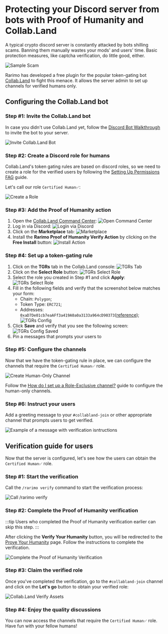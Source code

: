 ---
---

# Protecting your Discord server from bots with Proof of Humanity and Collab.Land

A typical crypto discord server is constantly attacked by bots shilling scams. Banning them manually wastes your mods' and users' time. Basic protection measures, like captcha verification, do little good, either.

![Sample Scam](/img/collabland-guide/sample-scam.png)

Rarimo has developed a free plugin for the popular token-gating bot [Collab.Land](https://www.collab.land/) to fight this menace. It allows the server admin to set up channels for verified humans only.

## Configuring the Collab.Land bot

### Step #1: Invite the Collab.Land bot

In case you didn't use Collab.Land yet, follow the [Discord Bot Walkthrough](https://collabland.freshdesk.com/support/solutions/articles/70000036689-discord-bot-walkthrough) to invite the bot to your server.

![Invite Collab.Land Bot](/img/collabland-guide/invite-bot.png)

### Step #2:  Create a Discord role for humans

Collab.Land's token gating rules are based on discord roles, so we need to create a role for the verified users by following the [Setting Up Permissions FAG](https://support.discord.com/hc/en-us/articles/206029707-Setting-Up-Permissions-FAQ#h_01FFTVYQ38W9TVCTM6YZHZXFFA) guide.

Let's call our role `Certified Human✅`:

![Create a Role](/img/collabland-guide/role.png)

### Step #3: Add the Proof of Humanity action

1. Open the [Collab.Land Command Center](https://cc.collab.land/login):
  ![Open Command Center](/img/collabland-guide/dashboard-login.png)
1. Log in via Discord:
  ![Login via Discord](/img/collabland-guide/dashboard-login-discord.png)
1. Click on the **Marketplace** tab:
  ![Marketplace](/img/collabland-guide/marketplace.png)
1. Install the **Rarimo Proof of Humanity Verify Action** by clicking on the **Free Install** button:
  ![Install Action](/img/collabland-guide/install-action.png)

### Step #4: Set up a token-gating rule

1. Click on the **TGRs** tab in the Collab.Land console:
  ![TGRs Tab](/img/collabland-guide/tgr-tab.png)
1. Click on the **Select Role** button:
  ![TGRs Select Role](/img/collabland-guide/tgr-select-role.png)
1. Select the role you created in Step #1 and click **Apply**:
  ![TGRs Select Role](/img/collabland-guide/select-role.png)
1. Fill in the following fields and verify that the screenshot below matches your form:
    - Chain: `Polygon`;
    - Token Type: `ERC721`;
    - Addresses: `0xaD7De01cb7eaAFf3a419A0a0a3133a964cD90373`([reference](/reference/proof-of-humanity#deployments));
  ![TGRs Config](/img/collabland-guide/tgr-config.png)
1. Click **Save** and verify that you see the following screen:
    ![TGRs Config Saved](/img/collabland-guide/tgr-saved.png)
1. Pin a messages that prompts your users to

### Step #5: Configure the channels

Now that we have the token-gating rule in place, we can configure the channels that require the `Certified Human✅` role.

![Create Human-Only Channel](/img/collabland-guide/create-human-channel.png)

Follow the [How do I set up a Role-Exclusive channel?](https://support.discord.com/hc/en-us/articles/206143877-How-do-I-set-up-a-Role-Exclusive-channel-#:~:text=Click%20on%20the%20%22%2B%22%20icon,have%20access%20to%20this%20channel!) guide to configure the human-only channels.

### Step #6: Instruct your users

Add a greeting message to your `#collabland-join` or other appropriate channel that prompts users to get verified.

![Example of a message with verification isntructions](/img/collabland-guide/join-instructions.png)

## Verification guide for users

Now that the server is configured, let's see how the users can obtain the `Certified Human✅` role.

### Step #1: Start the verification

Call the `/rarimo verify` command to start the verification process:

![Call /rarimo verify](/img/collabland-guide/call-verify.png)

### Step #2: Complete the Proof of Humanity verification

:::tip
Users who completed the Proof of Humanity verification earlier can skip this step.
:::

After clicking the **Verify Your Humanity** button, you will be redirected to the [Prove Your Humanity](https://robotornot.rarimo.com) page. Follow the instructions to complete the verification.

![Complete the Proof of Humanity Verification](/img/collabland-guide/proof-of-humanity-dapp.png)

### Step #3: Claim the verified role

Once you've completed the verification, go to the `#collabland-join` channel and click on the **Let's go** button to obtain your verified role:

![Collab.Land Verify Assets](/img/collabland-guide/collabland-verify-asstes.png)

### Step #4: Enjoy the quality discussions

You can now access the channels that require the `Certified Human✅` role. Have fun with your fellow humans!
